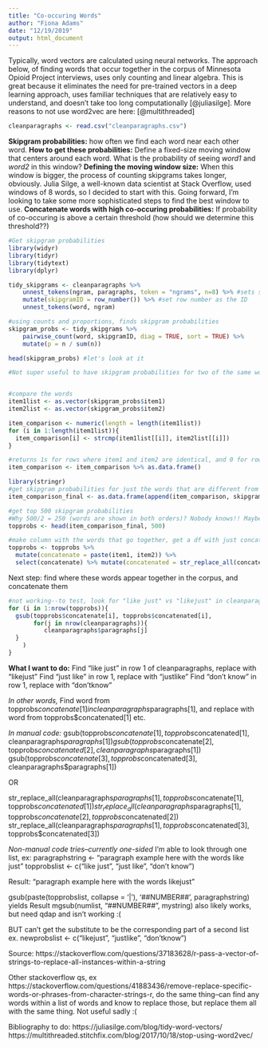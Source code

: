 ```yaml
---
title: "Co-occuring Words"
author: "Fiona Adams"
date: "12/19/2019"
output: html_document
---
```


Typically, word vectors are calculated using neural networks. The approach below, of finding words that occur together in the corpus of Minnesota Opioid Project interviews, uses only counting and linear algebra. This is great because it eliminates the need for pre-trained vectors in a deep learning approach, uses familiar techniques that are relatively easy to understand, and doesn't take too long computationally [@juliasilge]. More reasons to not use word2vec are here: [@multithreaded]

```r
cleanparagraphs <- read.csv("cleanparagraphs.csv")
```

**Skipgram probabilities:** how often we find each word near each other word.
**How to get these probabilities:** Define a fixed-size moving window that centers around each word. What is the probability of seeing *word1* and *word2* in this window?
**Defining the moving window size:** When this window is bigger, the process of counting skipgrams takes longer, obviously. Julia Silge, a well-known data scientist at Stack Overflow, used windows of 8 words, so I decided to start with this. Going forward, I'm looking to take some more sophisticated steps to find the best window to use.
**Concatenate words with high co-occuring probabilities:** If probability of co-occuring is above a certain threshold (how should we determine this threshold??) 

```r
#Get skipgram probabilities
library(widyr)
library(tidyr)
library(tidytext)
library(dplyr)

tidy_skipgrams <- cleanparagraphs %>%
    unnest_tokens(ngram, paragraphs, token = "ngrams", n=8) %>% #sets sliding window of 8
    mutate(skipgramID = row_number()) %>% #set row number as the ID
    unnest_tokens(word, ngram)

#using counts and proportions, finds skipgram probabilities
skipgram_probs <- tidy_skipgrams %>%
    pairwise_count(word, skipgramID, diag = TRUE, sort = TRUE) %>%
    mutate(p = n / sum(n))

head(skipgram_probs) #let's look at it 
```

```r
#Not super useful to have skipgram probabilities for two of the same word, ex. going going, so let's just find the probabilities for the words that are different


#compare the words
item1list <- as.vector(skipgram_probs$item1)
item2list <- as.vector(skipgram_probs$item2)

item_comparison <- numeric(length = length(item1list))
for (i in 1:length(item1list)){
  item_comparison[i] <- strcmp(item1list[[i]], item2list[[i]])
}

#returns 1s for rows where item1 and item2 are identical, and 0 for rows where item1 and item 2 are different
item_comparison <- item_comparison %>% as.data.frame()
```

```r
library(stringr)
#get skipgram probabilities for just the words that are different from each other
item_comparison_final <- as.data.frame(append(item_comparison, skipgram_probs)) %>% filter(. == 0)

#get top 500 skipgram probabilities
#Why 500/2 = 250 (words are shown in both orders)? Nobody knows!! Maybe make this better!!
topprobs <- head(item_comparison_final, 500) 

#make column with the words that go together, get a df with just concatenatable words + concatenated words
topprobs <- topprobs %>% 
  mutate(concatenate = paste(item1, item2)) %>% 
  select(concatenate) %>% mutate(concatenated = str_replace_all(concatenate, " ", ""))
```

Next step: find where these words appear together in the corpus, and concatenate them
```r
#not working--to test, look for "like just" vs "likejust" in cleanparagraphs.
for (i in 1:nrow(topprobs)){
  gsub(topprobs$concatenate[i], topprobs$concatenated[i],
       for(j in nrow(cleanparagraphs)){
          cleanparagraphs$paragraphs[j]
  }
    )
}
```

**What I want to do:**
Find "like just"  in row 1 of cleanparagraphs, replace with "likejust"
Find "just like" in row 1, replace with "justlike"
Find "don't know" in row 1, replace with "don'tknow"

*In other words,*
Find word from topprobs$concatenate[1] in cleanparagraphs$paragraphs[1], and replace with word from topprobs$concatenated[1]
etc.

*In manual code:*
gsub(topprobs$concatenate[1], topprobs$concatenated[1], cleanparagraphs$paragraphs[1])
gsub(topprobs$concatenate[2], topprobs$concatenated[2], cleanparagraphs$paragraphs[1])
gsub(topprobs$concatenate[3], topprobs$concatenated[3], cleanparagraphs$paragraphs[1])

OR

str_replace_all(cleanparagraphs$paragraphs[1], topprobs$concatenate[1], topprobs$concatenated[1])
str_replace_all(cleanparagraphs$paragraphs[1], topprobs$concatenate[2], topprobs$concatenated[2])
str_replace_all(cleanparagraphs$paragraphs[1], topprobs$concatenated[3], topprobs$concatenated[3])

*Non-manual code tries--currently one-sided*
I'm able to look through one list, ex:
paragraphstring <- "paragraph example here with the words like just"
topprobslist <- c("like just", "just like", "don't know")

Result: "paragraph example here with the words likejust"

gsub(paste(topprobslist, collapse = '|'), '##NUMBER##', paragraphstring) yields Result
mgsub(numlist, "##NUMBER##", mystring) also likely works, but need qdap and isn't working :( 

BUT can't get the substitute to be the corresponding part of a second list ex. newprobslist <- c("likejust", "justlike", "don'tknow")

Source: https://stackoverflow.com/questions/37183628/r-pass-a-vector-of-strings-to-replace-all-instances-within-a-string

Other stackoverflow qs, ex https://stackoverflow.com/questions/41883436/remove-replace-specific-words-or-phrases-from-character-strings-r, do the same thing--can find any words within a list of words and know to replace those, but replace them all with the same thing. Not useful sadly :(

Bibliography to do:
https://juliasilge.com/blog/tidy-word-vectors/
https://multithreaded.stitchfix.com/blog/2017/10/18/stop-using-word2vec/
